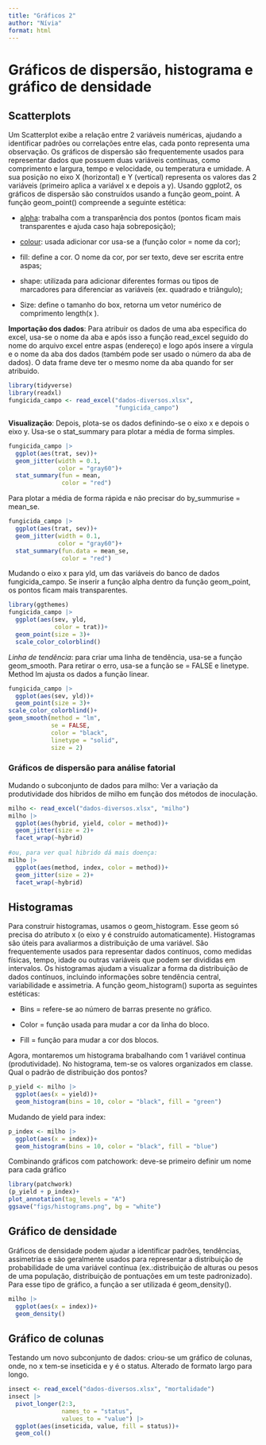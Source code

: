 ```yaml
---
title: "Gráficos 2"
author: "Nívia"
format: html
---
```


# Gráficos de dispersão, histograma e gráfico de densidade 

## Scatterplots

Um Scatterplot exibe a relação entre 2 variáveis numéricas, ajudando a identificar padrões ou correlações entre elas, cada ponto representa uma observação. Os gráficos de dispersão são frequentemente usados para representar dados que possuem duas variáveis contínuas, como comprimento e largura, tempo e velocidade, ou temperatura e umidade. A sua posição no eixo X (horizontal) e Y (vertical) representa os valores das 2 variáveis (primeiro aplica a variável x e depois a y). Usando ggplot2, os gráficos de dispersão são construídos usando a função geom_point. A função geom_point() compreende a seguinte estética:

-   [alpha]{.underline}: trabalha com a transparência dos pontos (pontos ficam mais transparentes e ajuda caso haja sobreposição);

-   [colour]{.underline}: usada adicionar cor usa-se a (função color = nome da cor);

-   fill: define a cor. O nome da cor, por ser texto, deve ser escrita entre aspas;

-   shape: utilizada para adicionar diferentes formas ou tipos de marcadores para diferenciar as variáveis (ex. quadrado e triângulo);

-   Size: define o tamanho do box, retorna um vetor numérico de comprimento length(x ).

**Importação dos dados**: Para atribuir os dados de uma aba especifica do excel, usa-se o nome da aba e após isso a função read_excel seguido do nome do arquivo excel entre aspas (endereço) e logo após insere a vírgula e o nome da aba dos dados (também pode ser usado o número da aba de dados). O data frame deve ter o mesmo nome da aba quando for ser atribuido.

```r
library(tidyverse)
library(readxl)
fungicida_campo <- read_excel("dados-diversos.xlsx", 
                              "fungicida_campo")
```

**Visualização**: Depois, plota-se os dados definindo-se o eixo x e depois o eixo y. Usa-se o stat_summary para plotar a média de forma simples.

```r
fungicida_campo |> 
  ggplot(aes(trat, sev))+
  geom_jitter(width = 0.1,
              color = "gray60")+
  stat_summary(fun = mean,
               color = "red")
```

Para plotar a média de forma rápida e não precisar do by_summurise = mean_se.

```r
fungicida_campo |> 
  ggplot(aes(trat, sev))+
  geom_jitter(width = 0.1,
              color = "gray60")+
  stat_summary(fun.data = mean_se,
               color = "red")
```

Mudando o eixo x para yld, um das variáveis do banco de dados fungicida_campo. Se inserir a função alpha dentro da função geom_point, os pontos ficam mais transparentes.

```r
library(ggthemes)
fungicida_campo |> 
  ggplot(aes(sev, yld,
             color = trat))+
  geom_point(size = 3)+
  scale_color_colorblind()
```

*Linha de tendência*: para criar uma linha de tendência, usa-se a função geom_smooth. Para retirar o erro, usa-se a função se = FALSE e linetype. Method lm ajusta os dados a função linear.

```r
fungicida_campo |> 
  ggplot(aes(sev, yld))+
  geom_point(size = 3)+
scale_color_colorblind()+
geom_smooth(method = "lm",
            se = FALSE,
            color = "black",
            linetype = "solid",
            size = 2)
```

### Gráficos de dispersão para análise fatorial

Mudando o subconjunto de dados para milho: Ver a variação da produtividade dos hibridos de milho em função dos métodos de inoculação.

```r
milho <- read_excel("dados-diversos.xlsx", "milho")
milho |>
  ggplot(aes(hybrid, yield, color = method))+
  geom_jitter(size = 2)+
  facet_wrap(~hybrid)
  
#ou, para ver qual hibrido dá mais doença:
milho |>
  ggplot(aes(method, index, color = method))+
  geom_jitter(size = 2)+
  facet_wrap(~hybrid)
```

## Histogramas

Para construir histogramas, usamos o geom_histogram. Esse geom só precisa do atributo x (o eixo y é construído automaticamente). Histogramas são úteis para avaliarmos a distribuição de uma variável. São frequentemente usados para representar dados contínuos, como medidas físicas, tempo, idade ou outras variáveis que podem ser divididas em intervalos. Os histogramas ajudam a visualizar a forma da distribuição de dados contínuos, incluindo informações sobre tendência central, variabilidade e assimetria. A função geom_histogram() suporta as seguintes estéticas:

-   Bins = refere-se ao número de barras presente no gráfico.

-   Color = função usada para mudar a cor da linha do bloco.

-   Fill = função para mudar a cor dos blocos.

Agora, montaremos um histograma brabalhando com 1 variável continua (produtividade). No histograma, tem-se os valores organizados em classe. Qual o padrão de distribuição dos pontos?

```r
p_yield <- milho |>
  ggplot(aes(x = yield))+
  geom_histogram(bins = 10, color = "black", fill = "green")

```

Mudando de yield para index:

```r
p_index <- milho |>
  ggplot(aes(x = index))+
  geom_histogram(bins = 10, color = "black", fill = "blue")
```

Combinando gráficos com patchowork: deve-se primeiro definir um nome para cada gráfico

```r
library(patchwork)
(p_yield + p_index)+
plot_annotation(tag_levels = "A")
ggsave("figs/histograms.png", bg = "white")
```

## Gráfico de densidade

Gráficos de densidade podem ajudar a identificar padrões, tendências, assimetrias e são geralmente usados para representar a distribuição de probabilidade de uma variável contínua (ex.:distribuição de alturas ou pesos de uma população, distribuição de pontuações em um teste padronizado). Para esse tipo de gráfico, a função a ser utilizada é geom_density().

```r
milho |>
  ggplot(aes(x = index))+
  geom_density()
```

## Gráfico de colunas

Testando um novo subconjunto de dados: criou-se um gráfico de colunas, onde, no x tem-se inseticida e y é o status. Alterado de formato largo para longo.

```r
insect <- read_excel("dados-diversos.xlsx", "mortalidade")
insect |>
  pivot_longer(2:3,
               names_to = "status",
               values_to = "value") |>
  ggplot(aes(inseticida, value, fill = status))+
  geom_col()
  
```
